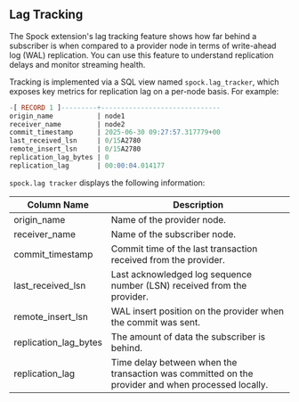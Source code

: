 ## Lag Tracking

The Spock extension's lag tracking feature shows how far behind a subscriber is when compared to a provider node in terms of write-ahead log (WAL) replication. You can use this feature to understand replication delays and monitor streaming health.

Tracking is implemented via a SQL view named `spock.lag_tracker`, which exposes key metrics for replication lag on a per-node basis. For example:

```sql
-[ RECORD 1 ]---------+------------------------------
origin_name           | node1
receiver_name         | node2
commit_timestamp      | 2025-06-30 09:27:57.317779+00
last_received_lsn     | 0/15A2780
remote_insert_lsn     | 0/15A2780
replication_lag_bytes | 0
replication_lag       | 00:00:04.014177
```

`spock.lag tracker` displays the following information:

| Column Name | Description |
|-------------|-------------|
| origin_name | Name of the provider node. |
| receiver_name | Name of the subscriber node. |
| commit_timestamp | Commit time of the last transaction received from the provider. |
| last_received_lsn | Last acknowledged log sequence number (LSN) received from the provider. |
| remote_insert_lsn | WAL insert position on the provider when the commit was sent. |
| replication_lag_bytes | The amount of data the subscriber is behind. |
| replication_lag | Time delay between when the transaction was committed on the provider and when processed locally. |


